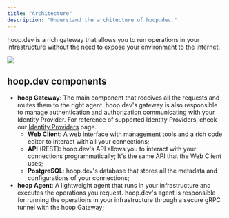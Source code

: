 ```yaml
---
title: "Architecture"
description: "Understand the architecture of hoop.dev."
---
```


hoop.dev is a rich gateway that allows you to run operations in your infrastructure without the need to expose your environment to the internet.

<Frame>
  <img src="/images/architecture.png"/>
</Frame>

## hoop.dev components

- **hoop Gateway**: The main component that receives all the requests and routes them to the right agent. hoop.dev's gateway is also responsible to manage authentication and authorization communicating with your Identity Provider. For reference of supported Identity Providers, check our [Identity Providers](/configure/idp) page.
    - **Web Client**: A web interface with management tools and a rich code editor to interact with all your connections;
    - **API** (REST): hoop.dev's API allows you to interact with your connections programmatically; It's the same API that the Web Client uses;
    - **PostgreSQL**: hoop.dev's database that stores all the metadata and configurations of your connections;
- **hoop Agent**: A lightweight agent that runs in your infrastructure and executes the operations you request. hoop.dev's agent is responsible for running the operations in your infrastructure through a secure gRPC tunnel with the hoop Gateway;
